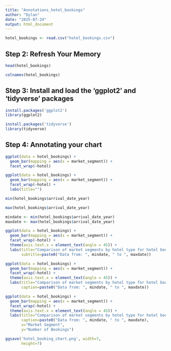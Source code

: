 ```yaml
---
title: "Annotations_hotel_bookings"
author: "Dylan"
date: "2025-07-24"
output: html_document
---
```



```r
hotel_bookings <- read.csv("hotel_bookings.csv")
```

## Step 2: Refresh Your Memory


```r
head(hotel_bookings)
```
```r
colnames(hotel_bookings)
```

## Step 3: Install and load the 'ggplot2' and 'tidyverse' packages

```r
install.packages('ggplot2')
library(ggplot2)
```

```r
install.packages('tidyverse')
library(tidyverse)
```


## Step 4: Annotating your chart

```r
ggplot(data = hotel_bookings) +
  geom_bar(mapping = aes(x = market_segment)) +
  facet_wrap(~hotel)
```


```r
ggplot(data = hotel_bookings) +
  geom_bar(mapping = aes(x = market_segment)) +
  facet_wrap(~hotel) +
  labs(title="")
```

```r
min(hotel_bookings$arrival_date_year)
```

```r
max(hotel_bookings$arrival_date_year)
```

```r
mindate <- min(hotel_bookings$arrival_date_year)
maxdate <- max(hotel_bookings$arrival_date_year)
```

```r
ggplot(data = hotel_bookings) +
  geom_bar(mapping = aes(x = market_segment)) +
  facet_wrap(~hotel) +
  theme(axis.text.x = element_text(angle = 45)) +
  labs(title="Comparison of market segments by hotel type for hotel bookings",
       subtitle=paste0("Data from: ", mindate, " to ", maxdate))
```

```r
ggplot(data = hotel_bookings) +
  geom_bar(mapping = aes(x = market_segment)) +
  facet_wrap(~hotel) +
  theme(axis.text.x = element_text(angle = 45)) +
  labs(title="Comparison of market segments by hotel type for hotel bookings",
       caption=paste0("Data from: ", mindate, " to ", maxdate))
```

```r
ggplot(data = hotel_bookings) +
  geom_bar(mapping = aes(x = market_segment)) +
  facet_wrap(~hotel) +
  theme(axis.text.x = element_text(angle = 45)) +
  labs(title="Comparison of market segments by hotel type for hotel bookings",
       caption=paste0("Data from: ", mindate, " to ", maxdate),
       x="Market Segment",
       y="Number of Bookings")
```

```r
ggsave('hotel_booking_chart.png', width=7,
       height=7)
```


